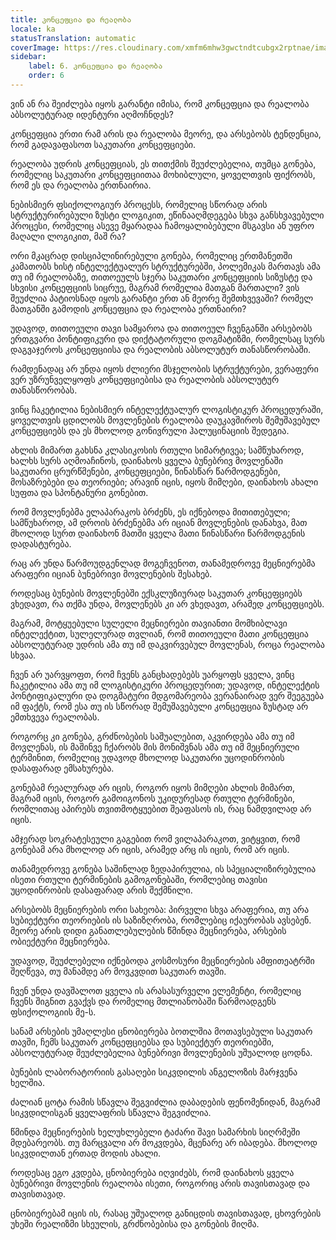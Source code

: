 ```yaml
---
title: კონცეფცია და რეალობა
locale: ka
statusTranslation: automatic
coverImage: https://res.cloudinary.com/xmfm6mhw3gwctndtcubgx2rptnae/image/upload/v1741354419/small_cover_la_gran_rebelion_28716e29d2.webp
sidebar:
    label: 6. კონცეფცია და რეალობა
    order: 6
---
```

ვინ ან რა შეიძლება იყოს გარანტი იმისა, რომ კონცეფცია და რეალობა აბსოლუტურად იდენტური აღმოჩნდეს?

კონცეფცია ერთი რამ არის და რეალობა მეორე, და არსებობს ტენდენცია, რომ გადავაფასოთ საკუთარი კონცეფციები.

რეალობა უდრის კონცეფციას, ეს თითქმის შეუძლებელია, თუმცა გონება, რომელიც საკუთარი კონცეფციითაა მოხიბლული, ყოველთვის ფიქრობს, რომ ეს და რეალობა ერთნაირია.

ნებისმიერ ფსიქოლოგიურ პროცესს, რომელიც სწორად არის სტრუქტურირებული ზუსტი ლოგიკით, ეწინააღმდეგება სხვა განსხვავებული პროცესი, რომელიც ასევე მყარადაა ჩამოყალიბებული მსგავსი ან უფრო მაღალი ლოგიკით, მაშ რა?

ორი მკაცრად დისციპლინირებული გონება, რომელიც ერთმანეთში კამათობს ხისტ ინტელექტუალურ სტრუქტურებში, პოლემიკას მართავს ამა თუ იმ რეალობაზე, თითოეულს სჯერა საკუთარი კონცეფციის სიზუსტე და სხვისი კონცეფციის სიცრუე, მაგრამ რომელია მათგან მართალი? ვის შეუძლია პატიოსნად იყოს გარანტი ერთ ან მეორე შემთხვევაში? რომელ მათგანში გამოდის კონცეფცია და რეალობა ერთნაირი?

უდავოდ, თითოეული თავი სამყაროა და თითოეულ ჩვენგანში არსებობს ერთგვარი პონტიფიკური და დიქტატორული დოგმატიზმი, რომელსაც სურს დაგვაჯეროს კონცეფციისა და რეალობის აბსოლუტურ თანასწორობაში.

რამდენადაც არ უნდა იყოს ძლიერი მსჯელობის სტრუქტურები, ვერაფერი ვერ უზრუნველყოფს კონცეფციებისა და რეალობის აბსოლუტურ თანასწორობას.

ვინც ჩაკეტილია ნებისმიერ ინტელექტუალურ ლოგისტიკურ პროცედურაში, ყოველთვის ცდილობს მოვლენების რეალობა დაუკავშიროს შემუშავებულ კონცეფციებს და ეს მხოლოდ გონივრული ჰალუცინაციის შედეგია.

ახლის მიმართ გახსნა კლასიკოსის რთული სიმარტივეა; სამწუხაროდ, ხალხს სურს აღმოაჩინოს, დაინახოს ყველა ბუნებრივ მოვლენაში საკუთარი ცრურწმენები, კონცეფციები, წინასწარ წარმოდგენები, მოსაზრებები და თეორიები; არავინ იცის, იყოს მიმღები, დაინახოს ახალი სუფთა და სპონტანური გონებით.

რომ მოვლენებმა ელაპარაკოს ბრძენს, ეს იქნებოდა მითითებული; სამწუხაროდ, ამ დროის ბრძენებმა არ იციან მოვლენების დანახვა, მათ მხოლოდ სურთ დაინახონ მათში ყველა მათი წინასწარი წარმოდგენის დადასტურება.

რაც არ უნდა წარმოუდგენლად მოგეჩვენოთ, თანამედროვე მეცნიერებმა არაფერი იციან ბუნებრივი მოვლენების შესახებ.

როდესაც ბუნების მოვლენებში ექსკლუზიურად საკუთარ კონცეფციებს ვხედავთ, რა თქმა უნდა, მოვლენებს კი არ ვხედავთ, არამედ კონცეფციებს.

მაგრამ, მოტყუებული სულელი მეცნიერები თავიანთი მომხიბლავი ინტელექტით, სულელურად თვლიან, რომ თითოეული მათი კონცეფცია აბსოლუტურად უდრის ამა თუ იმ დაკვირვებულ მოვლენას, როცა რეალობა სხვაა.

ჩვენ არ უარვყოფთ, რომ ჩვენს განცხადებებს უარყოფს ყველა, ვინც ჩაკეტილია ამა თუ იმ ლოგისტიკური პროცედურით; უდავოდ, ინტელექტის პონტიფიკალური და დოგმატური მდგომარეობა ვერანაირად ვერ შეეგუება იმ ფაქტს, რომ ესა თუ ის სწორად შემუშავებული კონცეფცია ზუსტად არ ემთხვევა რეალობას.

როგორც კი გონება, გრძნობების საშუალებით, აკვირდება ამა თუ იმ მოვლენას, ის მაშინვე ჩქარობს მის მონიშვნას ამა თუ იმ მეცნიერული ტერმინით, რომელიც უდავოდ მხოლოდ საკუთარი უცოდინრობის დასაფარად ემსახურება.

გონებამ რეალურად არ იცის, როგორ იყოს მიმღები ახლის მიმართ, მაგრამ იცის, როგორ გამოიგონოს უკიდურესად რთული ტერმინები, რომლითაც აპირებს თვითმოტყუებით შეაფასოს ის, რაც ნამდვილად არ იცის.

ამჯერად სოკრატესეული გაგებით რომ ვილაპარაკოთ, ვიტყვით, რომ გონებამ არა მხოლოდ არ იცის, არამედ არც ის იცის, რომ არ იცის.

თანამედროვე გონება საშინლად ზედაპირულია, ის სპეციალიზირებულია ისეთი რთული ტერმინების გამოგონებაში, რომლებიც თავისი უცოდინრობის დასაფარად არის შექმნილი.

არსებობს მეცნიერების ორი სახეობა: პირველი სხვა არაფერია, თუ არა სუბიექტური თეორიების ის საზიზღრობა, რომლებიც იქაურობას ავსებენ. მეორე არის დიდი განათლებულების წმინდა მეცნიერება, არსების ობიექტური მეცნიერება.

უდავოდ, შეუძლებელი იქნებოდა კოსმოსური მეცნიერების ამფითეატრში შეღწევა, თუ მანამდე არ მოვკვდით საკუთარ თავში.

ჩვენ უნდა დავშალოთ ყველა ის არასასურველი ელემენტი, რომელიც ჩვენს შიგნით გვაქვს და რომელიც მთლიანობაში წარმოადგენს ფსიქოლოგიის მე-ს.

სანამ არსების უმაღლესი ცნობიერება ბოთლშია მოთავსებული საკუთარ თავში, ჩემს საკუთარ კონცეფციებსა და სუბიექტურ თეორიებში, აბსოლუტურად შეუძლებელია ბუნებრივი მოვლენების უშუალოდ ცოდნა.

ბუნების ლაბორატორიის გასაღები სიკვდილის ანგელოზის მარჯვენა ხელშია.

ძალიან ცოტა რამის სწავლა შეგვიძლია დაბადების ფენომენიდან, მაგრამ სიკვდილისგან ყველაფრის სწავლა შეგვიძლია.

წმინდა მეცნიერების ხელუხლებელი ტაძარი შავი სამარხის სიღრმეში მდებარეობს. თუ მარცვალი არ მოკვდება, მცენარე არ იბადება. მხოლოდ სიკვდილთან ერთად მოდის ახალი.

როდესაც ეგო კვდება, ცნობიერება იღვიძებს, რომ დაინახოს ყველა ბუნებრივი მოვლენის რეალობა ისეთი, როგორიც არის თავისთავად და თავისთავად.

ცნობიერებამ იცის ის, რასაც უშუალოდ განიცდის თავისთავად, ცხოვრების უხეში რეალიზმი სხეულის, გრძნობებისა და გონების მიღმა.

